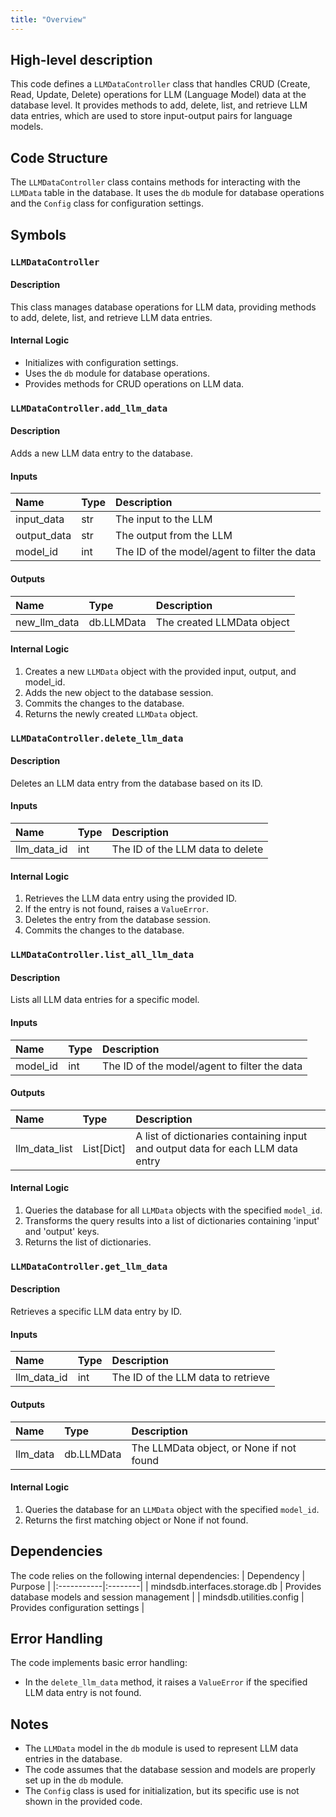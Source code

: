 ```yaml
---
title: "Overview"
---
```


## High-level description
This code defines a `LLMDataController` class that handles CRUD (Create, Read, Update, Delete) operations for LLM (Language Model) data at the database level. It provides methods to add, delete, list, and retrieve LLM data entries, which are used to store input-output pairs for language models.

## Code Structure
The `LLMDataController` class contains methods for interacting with the `LLMData` table in the database. It uses the `db` module for database operations and the `Config` class for configuration settings.

## Symbols

### `LLMDataController`
#### Description
This class manages database operations for LLM data, providing methods to add, delete, list, and retrieve LLM data entries.

#### Internal Logic
- Initializes with configuration settings.
- Uses the `db` module for database operations.
- Provides methods for CRUD operations on LLM data.

### `LLMDataController.add_llm_data`
#### Description
Adds a new LLM data entry to the database.

#### Inputs
| Name | Type | Description |
|:-----|:-----|:------------|
| input_data | str | The input to the LLM |
| output_data | str | The output from the LLM |
| model_id | int | The ID of the model/agent to filter the data |

#### Outputs
| Name | Type | Description |
|:-----|:-----|:------------|
| new_llm_data | db.LLMData | The created LLMData object |

#### Internal Logic
1. Creates a new `LLMData` object with the provided input, output, and model_id.
2. Adds the new object to the database session.
3. Commits the changes to the database.
4. Returns the newly created `LLMData` object.

### `LLMDataController.delete_llm_data`
#### Description
Deletes an LLM data entry from the database based on its ID.

#### Inputs
| Name | Type | Description |
|:-----|:-----|:------------|
| llm_data_id | int | The ID of the LLM data to delete |

#### Internal Logic
1. Retrieves the LLM data entry using the provided ID.
2. If the entry is not found, raises a `ValueError`.
3. Deletes the entry from the database session.
4. Commits the changes to the database.

### `LLMDataController.list_all_llm_data`
#### Description
Lists all LLM data entries for a specific model.

#### Inputs
| Name | Type | Description |
|:-----|:-----|:------------|
| model_id | int | The ID of the model/agent to filter the data |

#### Outputs
| Name | Type | Description |
|:-----|:-----|:------------|
| llm_data_list | List[Dict] | A list of dictionaries containing input and output data for each LLM data entry |

#### Internal Logic
1. Queries the database for all `LLMData` objects with the specified `model_id`.
2. Transforms the query results into a list of dictionaries containing 'input' and 'output' keys.
3. Returns the list of dictionaries.

### `LLMDataController.get_llm_data`
#### Description
Retrieves a specific LLM data entry by ID.

#### Inputs
| Name | Type | Description |
|:-----|:-----|:------------|
| llm_data_id | int | The ID of the LLM data to retrieve |

#### Outputs
| Name | Type | Description |
|:-----|:-----|:------------|
| llm_data | db.LLMData | The LLMData object, or None if not found |

#### Internal Logic
1. Queries the database for an `LLMData` object with the specified `model_id`.
2. Returns the first matching object or None if not found.

## Dependencies
The code relies on the following internal dependencies:
| Dependency | Purpose |
|:-----------|:--------|
| mindsdb.interfaces.storage.db | Provides database models and session management |
| mindsdb.utilities.config | Provides configuration settings |

## Error Handling
The code implements basic error handling:
- In the `delete_llm_data` method, it raises a `ValueError` if the specified LLM data entry is not found.

## Notes
- The `LLMData` model in the `db` module is used to represent LLM data entries in the database.
- The code assumes that the database session and models are properly set up in the `db` module.
- The `Config` class is used for initialization, but its specific use is not shown in the provided code.